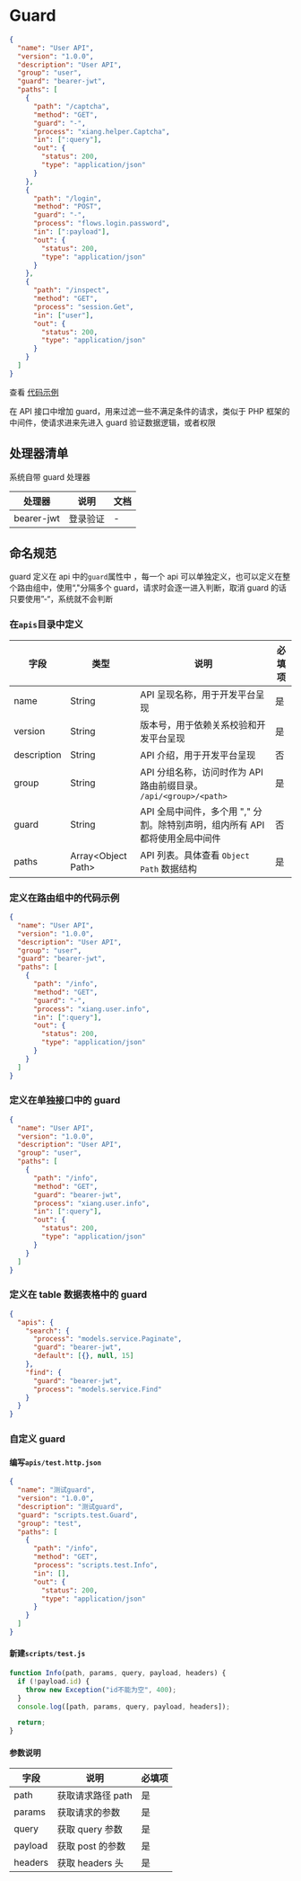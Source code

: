 # Guard

<Detail title="查看源码">

```json
{
  "name": "User API",
  "version": "1.0.0",
  "description": "User API",
  "group": "user",
  "guard": "bearer-jwt",
  "paths": [
    {
      "path": "/captcha",
      "method": "GET",
      "guard": "-",
      "process": "xiang.helper.Captcha",
      "in": [":query"],
      "out": {
        "status": 200,
        "type": "application/json"
      }
    },
    {
      "path": "/login",
      "method": "POST",
      "guard": "-",
      "process": "flows.login.password",
      "in": [":payload"],
      "out": {
        "status": 200,
        "type": "application/json"
      }
    },
    {
      "path": "/inspect",
      "method": "GET",
      "process": "session.Get",
      "in": ["user"],
      "out": {
        "status": 200,
        "type": "application/json"
      }
    }
  ]
}
```

</Detail>

查看 [代码示例](https://github.com/YaoApp/demo-crm/blob/master/apis/user.http.json)

在 API 接口中增加 guard，用来过滤一些不满足条件的请求，类似于 PHP 框架的中间件，使请求进来先进入 guard 验证数据逻辑，或者权限

## 处理器清单

系统自带 guard 处理器

| 处理器     | 说明     | 文档 |
| ---------- | -------- | ---- |
| bearer-jwt | 登录验证 | -    |

## 命名规范

guard 定义在 api 中的`guard`属性中 ，每一个 api 可以单独定义，也可以定义在整个路由组中，使用“,"分隔多个 guard，请求时会逐一进入判断，取消 guard 的话只要使用”-“，系统就不会判断

### 在`apis`目录中定义

| 字段        | 类型                 | 说明                                                                         | 必填项 |
| ----------- | -------------------- | ---------------------------------------------------------------------------- | ------ |
| name        | String               | API 呈现名称，用于开发平台呈现                                               | 是     |
| version     | String               | 版本号，用于依赖关系校验和开发平台呈现                                       | 是     |
| description | String               | API 介绍，用于开发平台呈现                                                   | 否     |
| group       | String               | API 分组名称，访问时作为 API 路由前缀目录。 `/api/<group>/<path>`            | 是     |
| guard       | String               | API 全局中间件，多个用 "," 分割。除特别声明，组内所有 API 都将使用全局中间件 | 否     |
| paths       | Array\<Object Path\> | API 列表。具体查看 `Object Path` 数据结构                                    | 是     |

### 定义在路由组中的代码示例

```json
{
  "name": "User API",
  "version": "1.0.0",
  "description": "User API",
  "group": "user",
  "guard": "bearer-jwt",
  "paths": [
    {
      "path": "/info",
      "method": "GET",
      "guard": "-",
      "process": "xiang.user.info",
      "in": [":query"],
      "out": {
        "status": 200,
        "type": "application/json"
      }
    }
  ]
}
```

### 定义在单独接口中的 guard

```json
{
  "name": "User API",
  "version": "1.0.0",
  "description": "User API",
  "group": "user",
  "paths": [
    {
      "path": "/info",
      "method": "GET",
      "guard": "bearer-jwt",
      "process": "xiang.user.info",
      "in": [":query"],
      "out": {
        "status": 200,
        "type": "application/json"
      }
    }
  ]
}
```

### 定义在 table 数据表格中的 guard

```json
{
  "apis": {
    "search": {
      "process": "models.service.Paginate",
      "guard": "bearer-jwt",
      "default": [{}, null, 15]
    },
    "find": {
      "guard": "bearer-jwt",
      "process": "models.service.Find"
    }
  }
}
```

### 自定义 guard

#### 编写`apis/test.http.json`

```json
{
  "name": "测试guard",
  "version": "1.0.0",
  "description": "测试guard",
  "guard": "scripts.test.Guard",
  "group": "test",
  "paths": [
    {
      "path": "/info",
      "method": "GET",
      "process": "scripts.test.Info",
      "in": [],
      "out": {
        "status": 200,
        "type": "application/json"
      }
    }
  ]
}
```

#### 新建`scripts/test.js`

```javascript
function Info(path, params, query, payload, headers) {
  if (!payload.id) {
    throw new Exception("id不能为空", 400);
  }
  console.log([path, params, query, payload, headers]);

  return;
}
```

#### 参数说明

| 字段    | 说明              | 必填项 |
| ------- | ----------------- | ------ |
| path    | 获取请求路径 path | 是     |
| params  | 获取请求的参数    | 是     |
| query   | 获取 query 参数   | 是     |
| payload | 获取 post 的参数  | 是     |
| headers | 获取 headers 头   | 是     |

<Div style={{ display: "flex", justifyContent: "space-between" }}>
  <Link type="prev" title="API" link="手册/Widgets/API"></Link>
  <Link type="next" title="Table" link="手册/Widgets/Flows"></Link>
</Div>

